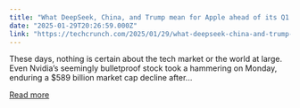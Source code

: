 ```yaml
---
title: "What DeepSeek, China, and Trump mean for Apple ahead of its Q1 earnings"
date: "2025-01-29T20:26:59.000Z"
link: "https://techcrunch.com/2025/01/29/what-deepseek-china-and-trump-mean-for-apple-ahead-of-its-q1-earnings/"
---
```


These days, nothing is certain about the tech market or the world at large. Even Nvidia&#8217;s seemingly bulletproof stock took a hammering on Monday, enduring a $589 billion market cap decline after...

[Read more](https://techcrunch.com/2025/01/29/what-deepseek-china-and-trump-mean-for-apple-ahead-of-its-q1-earnings/)
